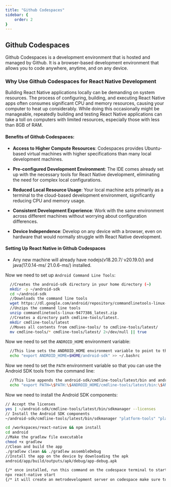```yaml
---
title: "Github Codespaces"
sidebar: {
    order: 2
}
---
```


## Github Codespaces

Github Codespaces is a development environment that is hosted and managed by Github. It is a browser-based development environment that allows you to code anywhere, anytime, and on any device.

### Why Use Github Codespaces for React Native Development

Building React Native applications locally can be demanding on system resources. The process of configuring, building, and executing React Native apps often consumes significant CPU and memory resources, causing your computer to heat up considerably. While doing this occasionally might be manageable, repeatedly building and testing React Native applications can take a toll on computers with limited resources, especially those with less than 8GB of RAM.

#### Benefits of Github Codespaces:

- **Access to Higher Compute Resources**: Codespaces provides Ubuntu-based virtual machines with higher specifications than many local development machines.
  
- **Pre-configured Development Environment**: The IDE comes already set up with the necessary tools for React Native development, eliminating the need for complex local configurations.
  
- **Reduced Local Resource Usage**: Your local machine acts primarily as a terminal to the cloud-based development environment, significantly reducing CPU and memory usage.
  
- **Consistent Development Experience**: Work with the same environment across different machines without worrying about configuration differences.
  
- **Device Independence**: Develop on any device with a browser, even on hardware that would normally struggle with React Native development.

#### Setting Up React Native in Github Codespaces

- Any new machine will already have nodejs(v18.20.7/ v20.19.0/) and java(17.0.14-ms/ 21.0.6-ms/) installed.

Now we need to set up `Android Command Line Tools`:

```bash
  //Creates the android-sdk directory in your home directory (~)
  mkdir -p ~/android-sdk
  cd ~/android-sdk
  //Downloads the command line tools
  wget https://dl.google.com/android/repository/commandlinetools-linux-9477386_latest.zip
  //Unzips the command line tools
  unzip commandlinetools-linux-9477386_latest.zip
  //Creates a directory path cmdline-tools/latest.
  mkdir cmdline-tools/latest
  //Moves all contents from cmdline-tools/ to cmdline-tools/latest/
  mv cmdline-tools/* cmdline-tools/latest/ 2>/dev/null || true
```

Now we need to set the `ANDROID_HOME` environment variable:

```bash
  //This line sets the ANDROID_HOME environment variable to point to the location of your Android SDK, which is assumed to be in the android-sdk directory within your home folder.
  echo "export ANDROID_HOME=$HOME/android-sdk" >> ~/.bashrc
```

Now we need to set the `PATH` environment variable so that you can use the Android SDK tools from the command line:

```bash
  //This line appends the android-sdk/cmdline-tools/latest/bin and android-sdk/platform-tools directories to the PATH environment variable.
  echo "export PATH=\$PATH:\$ANDROID_HOME/cmdline-tools/latest/bin:\$ANDROID_HOME/platform-tools" >> ~/.bashrc && source ~/.bashrc
```

Now we need to install the Android SDK components:

```bash
// Accept the licenses
yes | ~/android-sdk/cmdline-tools/latest/bin/sdkmanager --licenses
// Install the Android SDK components
~/android-sdk/cmdline-tools/latest/bin/sdkmanager "platform-tools" "platforms;android-34" "build-tools;34.0.0" "ndk;26.1.10909125"
```

```bash
cd /workspaces/react-native && npm install
cd android
//Make the gradlew file executable
chmod +x gradlew
//Clean and build the app
./gradlew clean && ./gradlew assembleDebug
//Install the app on the device by downloading the apk
android/app/build/outputs/apk/debug/app-debug.apk
```
```bash
{/* once installed, run this command on the codespace terminal to start the app */}
npx react-native start
{/* it will create an metrodevelopment server on codespace make sure to make it public copy the url and open your app on your phone.Shake your phone to open the dev menu -> Go to settings -> Debug server host & port for device -> paste the url without http:// or https:// -> click on Reload/reopen app */}
```



